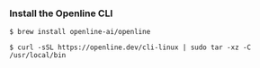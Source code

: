 
### Install the Openline CLI

<Tabs>
<TabItem value="macos" label="macOS" default>
    
```shell
$ brew install openline-ai/openline
```
  
</TabItem>
<TabItem value="linux" label="linux" default>
    
```shell
$ curl -sSL https://openline.dev/cli-linux | sudo tar -xz -C /usr/local/bin
```
 
</TabItem>
</Tabs>